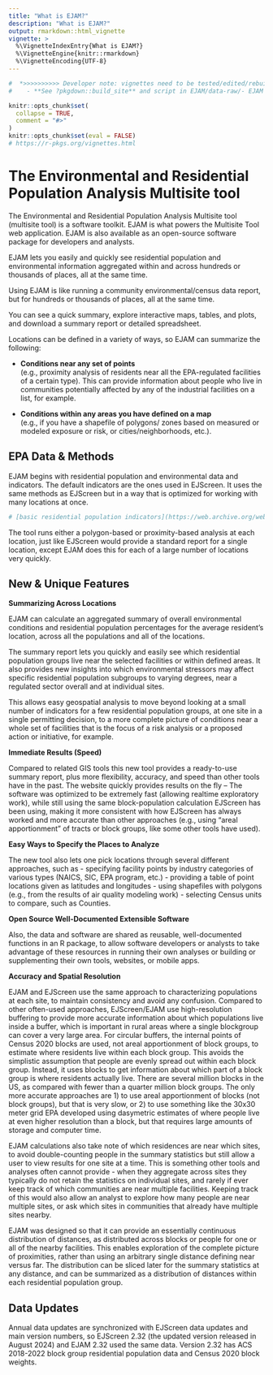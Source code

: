 ```yaml
---
title: "What is EJAM?"
description: "What is EJAM?"
output: rmarkdown::html_vignette
vignette: >
  %\VignetteIndexEntry{What is EJAM?}
  %\VignetteEngine{knitr::rmarkdown}
  %\VignetteEncoding{UTF-8}
---
```


```r
#  *>>>>>>>>>> Developer note: vignettes need to be tested/edited/rebuilt regularly <<<<<<<<<<<*
#    - **See ?pkgdown::build_site** and script in EJAM/data-raw/- EJAM uses the pkgdown R package to build help and articles/ vignettes as web pages
```

```r
knitr::opts_chunk$set(
  collapse = TRUE,
  comment = "#>"
)
knitr::opts_chunk$set(eval = FALSE)
# https://r-pkgs.org/vignettes.html
```

# The Environmental and Residential Population Analysis Multisite tool

The Environmental and Residential Population Analysis Multisite tool (multisite tool) is a software toolkit. EJAM is what powers the Multisite Tool web application. EJAM is also available as an open-source software package for developers and analysts.

EJAM lets you easily and quickly see residential population and environmental information aggregated within and across hundreds or thousands of places, all at the same time.

Using EJAM is like running a community environmental/census data report, but for hundreds or thousands of places, all at the same time.

You can see a quick summary, explore interactive maps, tables, and plots, and download a summary report or detailed spreadsheet.

Locations can be defined in a variety of ways, so EJAM can summarize the following:

-   **Conditions near any set of points** \
    (e.g., proximity analysis of residents near all the EPA-regulated facilities of a certain type). This can provide information about people who live in communities potentially affected by any of the industrial facilities on a list, for example.

-   **Conditions within any areas you have defined on a map** \
    (e.g., if you have a shapefile of polygons/ zones based on measured or modeled exposure or risk, or cities/neighborhoods, etc.).

## EPA Data & Methods

EJAM begins with residential population and environmental data and indicators. The default indicators are the ones used in EJScreen. It uses the same methods as EJScreen but in a way that is optimized for working with many locations at once. 
```r
# [basic residential population indicators](https://web.archive.org/web/20250118193121/https://www.epa.gov/ejscreen/overview-demographic-indicators-ejscreen "residential population data explained")
```

The tool runs either a polygon-based or proximity-based analysis at each location, just like EJScreen would provide a standard report for a single location, except EJAM does this for each of a large number of locations very quickly.

## New & Unique Features

**Summarizing Across Locations**

EJAM can calculate an aggregated summary of overall environmental conditions and residential population percentages for the average resident's location, across all the populations and all of the locations.

The summary report lets you quickly and easily see which residential population groups live near the selected facilities or within defined areas. It also provides new insights into which environmental stressors may affect specific residential population subgroups to varying degrees, near a regulated sector overall and at individual sites.

This allows easy geospatial analysis to move beyond looking at a small number of indicators for a few residential population groups, at one site in a single permitting decision, to a more complete picture of conditions near a whole set of facilities that is the focus of a risk analysis or a proposed action or initiative, for example.

**Immediate Results (Speed)**

Compared to related GIS tools this new tool provides a ready-to-use summary report, plus more flexibility, accuracy, and speed than other tools have in the past. The website quickly provides results on the fly -- The software was optimized to be extremely fast (allowing realtime exploratory work), while still using the same block-population calculation EJScreen has been using, making it more consistent with how EJScreen has always worked and more accurate than other approaches (e.g., using "areal apportionment" of tracts or block groups, like some other tools have used).

**Easy Ways to Specify the Places to Analyze**

The new tool also lets one pick locations through several different approaches, such as - specifying facility points by industry categories of various types (NAICS, SIC, EPA program, etc.) - providing a table of point locations given as latitudes and longitudes - using shapefiles with polygons (e.g., from the results of air quality modeling work) - selecting Census units to compare, such as Counties.

**Open Source Well-Documented Extensible Software**

Also, the data and software are shared as reusable, well-documented functions in an R package, to allow software developers or analysts to take advantage of these resources in running their own analyses or building or supplementing their own tools, websites, or mobile apps.

**Accuracy and Spatial Resolution**

EJAM and EJScreen use the same approach to characterizing populations at each site, to maintain consistency and avoid any confusion. Compared to other often-used approaches, EJScreen/EJAM use high-resolution buffering to provide more accurate information about which populations live inside a buffer, which is important in rural areas where a single blockgroup can cover a very large area. For circular buffers, the internal points of Census 2020 blocks are used, not areal apportionment of block groups, to estimate where residents live within each block group. This avoids the simplistic assumption that people are evenly spread out within each block group. Instead, it uses blocks to get information about which part of a block group is where residents actually live. There are several million blocks in the US, as compared with fewer than a quarter million block groups. The only more accurate approaches are 1) to use areal apportionment of blocks (not block groups), but that is very slow, or 2) to use something like the 30x30 meter grid EPA developed using dasymetric estimates of where people live at even higher resolution than a block, but that requires large amounts of storage and computer time.

EJAM calculations also take note of which residences are near which sites, to avoid double-counting people in the summary statistics but still allow a user to view results for one site at a time. This is something other tools and analyses often cannot provide - when they aggregate across sites they typically do not retain the statistics on individual sites, and rarely if ever keep track of which communities are near multiple facilities. Keeping track of this would also allow an analyst to explore how many people are near multiple sites, or ask which sites in communities that already have multiple sites nearby.

EJAM was designed so that it can provide an essentially continuous distribution of distances, as distributed across blocks or people for one or all of the nearby facilities. This enables exploration of the complete picture of proximities, rather than using an arbitrary single distance defining near versus far. The distribution can be sliced later for the summary statistics at any distance, and can be summarized as a distribution of distances within each residential population group.

## Data Updates

Annual data updates are synchronized with EJScreen data updates and main version numbers, so EJScreen 2.32 (the updated version released in August 2024) and EJAM 2.32 used the same data. Version 2.32 has ACS 2018-2022 block group residential population data and Census 2020 block weights.
